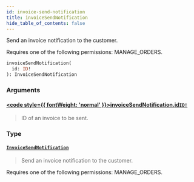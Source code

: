 ```yaml
---
id: invoice-send-notification
title: invoiceSendNotification
hide_table_of_contents: false
---
```








Send an invoice notification to the customer. 

Requires one of the following permissions: MANAGE_ORDERS.

```graphql
invoiceSendNotification(
  id: ID!
): InvoiceSendNotification
```


### Arguments

#### [<code style={{ fontWeight: 'normal' }}>invoiceSendNotification.<b>id</b></code>](#)<Bullet />[`ID!`](../../../developer/api-reference/scalars/id) <Badge class="secondary" text="non-null"/> <Badge class="secondary" text="scalar"/>
> ID of an invoice to be sent.
> 

### Type

#### [`InvoiceSendNotification`](../../../developer/api-reference/objects/invoice-send-notification) <Badge class="secondary" text="object"/>
> Send an invoice notification to the customer. 

Requires one of the following permissions: MANAGE_ORDERS.
> 





